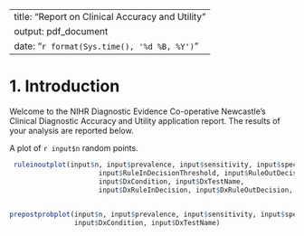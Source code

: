 <!---
Copyright (c) 2017, the authors (see AUTHORS.txt).
-->

---
title: "Report on Clinical Accuracy and Utility"
output: pdf_document
date: "`r format(Sys.time(), '%d %B, %Y')`"
---


# 1. Introduction
Welcome to the NIHR Diagnostic Evidence Co-operative Newcastle's Clinical Diagnostic Accuracy and Utility application report.  The results of your analysis are reported below.

A plot of `r input$n` random points.

```r
 ruleinoutplot(input$n, input$prevalence, input$sensitivity, input$specificity,
                      input$RuleInDecisionThreshold, input$RuleOutDecisionThreshold, 
                      input$DxCondition, input$DxTestName,  
                      input$DxRuleInDecision, input$DxRuleOutDecision, input$IndeterminateDecision)
        

```

```r
prepostprobplot(input$n, input$prevalence, input$sensitivity, input$specificity,
                input$DxCondition, input$DxTestName)
```



<!---
A plot of `r input$n` random points.
-->
